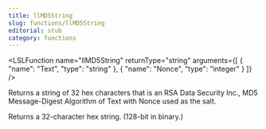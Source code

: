 ```yaml
---
title: llMD5String
slug: functions/llMD5String
editorial: stub
category: functions
---
```


<LSLFunction
	name="llMD5String"
	returnType="string"
	arguments={[
	{
		"name": "Text",
		"type": "string"
	},
	{
		"name": "Nonce",
		"type": "integer"
	}
]}
/>

Returns a string of 32 hex characters that is an RSA Data Security Inc., MD5 Message-Digest Algorithm of Text with Nonce used as the salt.

Returns a 32-character hex string. (128-bit in binary.)
